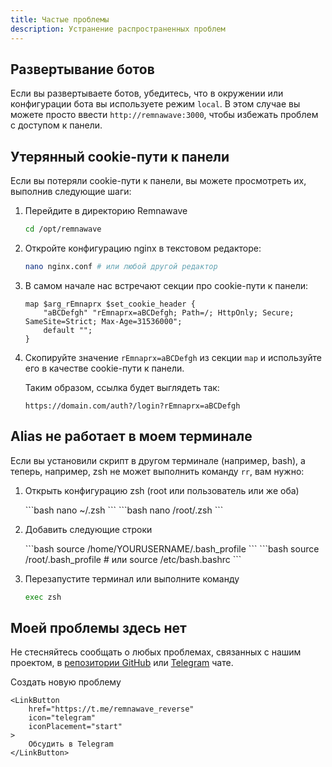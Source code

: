 ```yaml
---
title: Частые проблемы
description: Устранение распространенных проблем
---
```



## Развертывание ботов

Если вы развертываете ботов, убедитесь, что в окружении или конфигурации бота вы используете режим `local`. В этом случае вы можете просто ввести `http://remnawave:3000`, чтобы избежать проблем с доступом к панели.

## Утерянный cookie-пути к панели

Если вы потеряли cookie-пути к панели, вы можете просмотреть их, выполнив следующие шаги:

<Steps>

1. Перейдите в директорию Remnawave
    
    ```bash
    cd /opt/remnawave
    ```

2. Откройте конфигурацию nginx в текстовом редакторе:
    
    ```bash
    nano nginx.conf # или любой другой редактор
    ```

3. В самом начале нас встречают секции про cookie-пути к панели:

    ```nginx title="nginx.conf" "rEmnaprx=aBCDefgh"
    map $arg_rEmnaprx $set_cookie_header {
        "aBCDefgh" "rEmnaprx=aBCDefgh; Path=/; HttpOnly; Secure; SameSite=Strict; Max-Age=31536000";
        default "";
    }
    ```

4. Скопируйте значение `rEmnaprx=aBCDefgh` из секции `map` и используйте его в качестве cookie-пути к панели.

    Таким образом, ссылка будет выглядеть так:

    ```
    https://domain.com/auth?/login?rEmnaprx=aBCDefgh
    ```

</Steps>

## Alias не работает в моем терминале

Если вы установили скрипт в другом терминале (например, bash), а теперь, например, zsh не может выполнить команду `rr`, вам нужно:

<Steps>

1. Открыть конфигурацию zsh (root или пользователь или же оба)

    <Tabs>
        <TabItem label="User">
        ```bash
        nano ~/.zsh
        ```
        </TabItem>
        <TabItem label="Root">
        ```bash
        nano /root/.zsh
        ```
        </TabItem>
    </Tabs>

2. Добавить следующие строки

    <Tabs>
        <TabItem label="User">
        ```bash
        source /home/YOURUSERNAME/.bash_profile
        ```
        </TabItem>
        <TabItem label="Root">
        ```bash
        source /root/.bash_profile # или source /etc/bash.bashrc
        ```
        </TabItem>
    </Tabs>

3. Перезапустите терминал или выполните команду

    ```bash
    exec zsh
    ```

</Steps>

## Моей проблемы здесь нет

Не стесняйтесь сообщать о любых проблемах, связанных с нашим проектом, в [репозитории GitHub](https://github.com/eGamesAPI/remnawave-reverse-proxy/issues) или [Telegram](https://t.me/remnawave_reverse) чате.

<div style={{ display: 'flex', flexDirection: 'row', justifyContent: 'center', gap: '1rem' }}>
    <LinkButton
        href="https://github.com/eGamesAPI/remnawave-reverse-proxy/issues/new/choose"
        icon="add-document"
        iconPlacement="start"
    >
        Создать новую проблему
    </LinkButton>
    
    <LinkButton
        href="https://t.me/remnawave_reverse"
        icon="telegram"
        iconPlacement="start"
    >
        Обсудить в Telegram
    </LinkButton>
</div>
